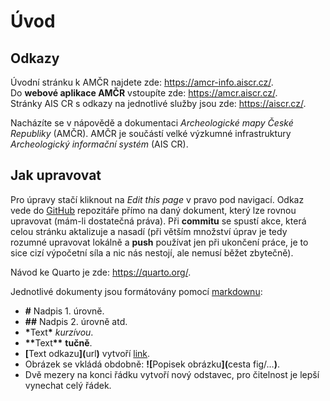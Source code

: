 # Úvod {.unnumbered}

::: {.callout-tip}

# Odkazy

Úvodní stránku k AMČR najdete zde: [https://amcr-info.aiscr.cz/](https://amcr-info.aiscr.cz/).  
Do **webové aplikace AMČR** vstoupíte zde: [https://amcr.aiscr.cz/](https://amcr.aiscr.cz/).  
Stránky AIS CR s odkazy na jednotlivé služby jsou zde: [https://aiscr.cz/](https://aiscr.cz/).

:::

Nacházíte se v nápovědě a dokumentaci *Archeologické mapy České Republiky* (AMČR).
AMČR je součástí velké výzkumné infrastruktury *Archeologický informační systém* (AIS CR).

::: {.callout-note  collapse="true"}

# Jak upravovat

Pro úpravy stačí kliknout na *Edit this page* v pravo pod navigací.
Odkaz vede do [GitHub](https://github.com/ARUP-CAS/aiscr-webamcr-help/)
repozitáře přímo na daný dokument, který lze rovnou upravovat (mám-li dostatečná práva).
Při **commitu** se spustí akce, která celou stránku aktalizuje a nasadí 
(při větším množství úprav je tedy rozumné upravovat lokálně a **push** používat 
jen při ukončení práce, je to sice cizí výpočetní síla a nic nás nestojí, ale nemusí běžet zbytečně).

Návod ke Quarto je zde: <https://quarto.org/>.

Jednotlivé dokumenty jsou formátovány pomocí [markdownu](https://www.markdownguide.org/):

- **\#** Nadpis 1. úrovně.
- **\#\#** Nadpis 2. úrovně atd.
- **\***Text**\*** *kurzívou*.
- **\*\***Text**\*\*** **tučně**.
- **\[**Text odkazu**\]\(**url**\)** vytvoří [link](https://www.aiscr.cz/).
- Obrázek se vkládá obdobně: **\!\[**Popisek obrázku**\]\(**cesta fig/...**\)**.
- Dvě mezery na konci řádku vytvoří nový odstavec, pro čitelnost je lepší vynechat celý řádek.

:::



